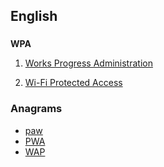 ==English==

==={{initialism-old|en}}===
'''WPA'''
# {{US}} [[w:Works Progress Administration|Works Progress Administration]]
# [[w:Wi-Fi Protected Access|Wi-Fi Protected Access]]

===Anagrams===
* [[paw#English|paw]]
* [[PWA#English|PWA]]
* [[WAP#English|WAP]]